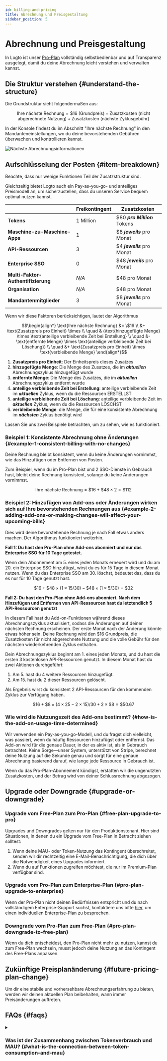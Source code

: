 ```yaml
---
id: billing-and-pricing
title: Abrechnung und Preisgestaltung
sidebar_position: 5
---
```


# Abrechnung und Preisgestaltung

In Logto ist unser [Pro-Plan](https://logto.io/pricing) vollständig selbstbedienbar und auf Transparenz ausgelegt, damit du deine Abrechnung leicht verstehen und verwalten kannst.

## Die Struktur verstehen \{#understand-the-structure}

Die Grundstruktur sieht folgendermaßen aus:

```math
\text{Ihre nächste Rechnung} = \$16\text{ (Grundpreis)} + \text{Zusatzkosten (nicht abgerechnete Nutzung)} + \text{Zusatzkosten (nächste Zyklusgebühr)}
```

In der Konsole findest du im Abschnitt "Ihre nächste Rechnung" in den Mandanteneinstellungen, wo du deine bevorstehenden Gebühren überwachen und kontrollieren kannst.

![Nächste Abrechnungsinformationen](./assets/next-billing-info.png)

## Aufschlüsselung der Posten \{#item-breakdown}

Beachte, dass nur wenige Funktionen Teil der Zusatzstruktur sind.

Gleichzeitig bietet Logto auch ein Pay-as-you-go- und anteiliges Preismodell an, um sicherzustellen, dass du unseren Service bequem optimal nutzen kannst.

|                                    | Freikontingent | Zusatzkosten                 |
| ---------------------------------- | -------------- | ---------------------------- |
| **Tokens**                         | 1 Million      | $80 **_pro Million_** Tokens |
| **Maschine-zu-Maschine-Apps**      | 1              | $8 **_jeweils_** pro Monat   |
| **API-Ressourcen**                 | 3              | $4 **_jeweils_** pro Monat   |
| **Enterprise SSO**                 | 0              | $48 **_jeweils_** pro Monat  |
| **Multi-Faktor-Authentifizierung** | _N/A_          | $48 pro Monat                |
| **Organisation**                   | _N/A_          | $48 pro Monat                |
| **Mandantenmitglieder**            | 3              | $8 **_jeweils_** pro Monat   |

Wenn wir diese Faktoren berücksichtigen, lautet der Algorithmus

```math
\begin{align*}
\text{Ihre nächste Rechnung} &= \$16 \\
&+ \text{Zusatzpreis pro Einheit} \times \\
\quad & (\text{hinzugefügte Menge} \times \text{anteilige verbleibende Zeit bei Erstellung} \\
\quad &- \text{entfernte Menge} \times \text{anteilige verbleibende Zeit bei Löschung}) \\
\quad &+ \text{Zusatzpreis pro Einheit} \times \text{verbleibende Menge}
\end{align*}
```

1. **Zusatzpreis pro Einheit**: Der Einheitspreis dieses Zusatzes
2. **hinzugefügte Menge**: Die Menge des Zusatzes, die im **_aktuellen_** Abrechnungszyklus hinzugefügt wurde
3. **entfernte Menge**: Die Menge des Zusatzes, die im **_aktuellen_** Abrechnungszyklus entfernt wurde
4. **anteilige verbleibende Zeit bei Erstellung**: anteilige verbleibende Zeit im **_aktuellen_** Zyklus, wenn du die Ressourcen ERSTELLST
5. **anteilige verbleibende Zeit bei Löschung**: anteilige verbleibende Zeit im **_aktuellen_** Zyklus, wenn du die Ressourcen LÖSCHST
6. **verbleibende Menge**: die Menge, die für eine konsistente Abrechnung im **_nächsten_** Zyklus benötigt wird

Lassen Sie uns zwei Beispiele betrachten, um zu sehen, wie es funktioniert.

### Beispiel 1: Konsistente Abrechnung ohne Änderungen \{#example-1-consistent-billing-with-no-changes}

Deine Rechnung bleibt konsistent, wenn du keine Änderungen vornimmst, wie das Hinzufügen oder Entfernen von Posten.

Zum Beispiel, wenn du im Pro-Plan bist und 2 SSO-Dienste in Gebrauch hast, bleibt deine Rechnung konsistent, solange du keine Änderungen vornimmst.

```math
\text{Ihre nächste Rechnung} = \$ 16 + \$ 48 \times 2 = \$ 112
```

### Beispiel 2: Hinzufügen von Add-ons oder Änderungen wirken sich auf Ihre bevorstehenden Rechnungen aus \{#example-2-adding-add-ons-or-making-changes-will-affect-your-upcoming-bills}

Dies wird deine bevorstehende Rechnung je nach Fall etwas anders machen. Der Algorithmus funktioniert weiterhin.

**Fall 1: Du hast den Pro-Plan ohne Add-ons abonniert und nur das Enterprise SSO für 10 Tage getestet.**

Wenn dein Abonnement am 5. eines jeden Monats erneuert wird und du am 20. ein Enterprise SSO hinzufügst, wirst du es für 15 Tage in diesem Monat nutzen. Wenn du das Enterprise SSO am 30. löschst, bedeutet das, dass du es nur für 10 Tage genutzt hast.

```math
\$16 + \$48 \times (1 \times 15 / 30) - \$48 \times (1 \times 5 / 30) = \$32
```

**Fall 2: Du hast den Pro-Plan ohne Add-ons abonniert. Nach dem Hinzufügen und Entfernen von API-Ressourcen hast du letztendlich 5 API-Ressourcen genutzt**

In diesem Fall hast du Add-on-Funktionen während dieses Abrechnungszyklus aktualisiert, sodass die Änderungen auf deiner nächsten Rechnung erscheinen. Der erste Monat nach der Änderung könnte etwas höher sein. Deine Rechnung wird den $16 Grundpreis, die Zusatzkosten für nicht abgerechnete Nutzung und die volle Gebühr für den nächsten wiederkehrenden Zyklus enthalten.

Dein Abrechnungszyklus beginnt am 1. eines jeden Monats, und du hast die ersten 3 kostenlosen API-Ressourcen genutzt. In diesem Monat hast du zwei Aktionen durchgeführt:

1. Am 5. hast du 4 weitere Ressourcen hinzugefügt.
2. Am 15. hast du 2 dieser Ressourcen gelöscht.

Als Ergebnis wirst du konsistent 2 API-Ressourcen für den kommenden Zyklus zur Verfügung haben.

```math
\$16 + \$8 \times (4 \times 25 - 2 \times 15) / 30 + 2 \times \$8 = \$50.67
```

### Wie wird die Nutzungszeit des Add-ons bestimmt? \{#how-is-the-add-on-usage-time-determined}

Wir verwenden ein Pay-as-you-go-Modell, und du fragst dich vielleicht, was passiert, wenn du häufig Ressourcen hinzufügst oder entfernst. Das Add-on wird für die genaue Dauer, in der es aktiv ist, als in Gebrauch betrachtet. Keine Sorge—unser System, unterstützt von Stripe, berechnet deine Nutzung auf die Sekunde genau und sorgt für eine genaue Abrechnung basierend darauf, wie lange jede Ressource in Gebrauch ist.

Wenn du das Pro-Plan-Abonnement kündigst, erstatten wir die ungenutzten Zusatzkosten, und der Betrag wird von deiner Schlussrechnung abgezogen.

## Upgrade oder Downgrade \{#upgrade-or-downgrade}

### Upgrade vom Free-Plan zum Pro-Plan \{#free-plan-upgrade-to-pro}

Upgrades und Downgrades gelten nur für den Produktionstenant. Hier sind Situationen, in denen du ein Upgrade vom Free-Plan in Betracht ziehen solltest:

1. Wenn deine MAU- oder Token-Nutzung das Kontingent überschreitet, senden wir dir rechtzeitig eine E-Mail-Benachrichtigung, die dich über die Notwendigkeit eines Upgrades informiert.
2. Wenn du auf Funktionen zugreifen möchtest, die nur im Premium-Plan verfügbar sind.

### Upgrade vom Pro-Plan zum Enterprise-Plan \{#pro-plan-upgrade-to-enterprise}

Wenn der Pro-Plan nicht deinen Bedürfnissen entspricht und du nach vollständigem Enterprise-Support suchst, kontaktiere uns bitte [hier](https://logto.io/contact), um einen individuellen Enterprise-Plan zu besprechen.

### Downgrade vom Pro-Plan zum Free-Plan \{#pro-plan-downgrade-to-free-plan}

Wenn du dich entscheidest, den Pro-Plan nicht mehr zu nutzen, kannst du zum Free-Plan wechseln, musst jedoch deine Nutzung an das Kontingent des Free-Plans anpassen.

## Zukünftige Preisplanänderung \{#future-pricing-plan-change}

Um dir eine stabile und vorhersehbare Abrechnungserfahrung zu bieten, werden wir deinen aktuellen Plan beibehalten, wann immer Preisänderungen auftreten.

## FAQs \{#faqs}

<details>

<summary>

### Was ist der Zusammenhang zwischen Tokenverbrauch und MAU? \{#what-is-the-connection-between-token-consumption-and-mau}

</summary>

Logto verwendet eine tokenbasierte Authentifizierung. Eine einmalige Anmeldung eines einzelnen Benutzers kann den Verbrauch von zwei oder drei Tokens beinhalten: ID-Token, Zugangstoken und Auffrischungstoken. Wenn du Funktionen wie M2M oder Organisation verwendest, können zusätzliche Tokens, wie M2M-Tokens oder Organisationstokens, ebenfalls beteiligt sein. Der Tokenverbrauch hängt davon ab, wie Benutzer mit deinem System interagieren. Um dir dabei zu helfen, bieten wir in der <CloudLink to="/dashboard">Konsole > Dashboard</CloudLink> eine Echtzeitüberwachung der Token-Nutzung an. Hier ist ein Beispiel: Unser Free-Plan bietet 100k Tokens kostenlos an, was ungefähr 30k-50k MAU (Monatlich aktive Benutzer) unterstützen kann.

</details>
